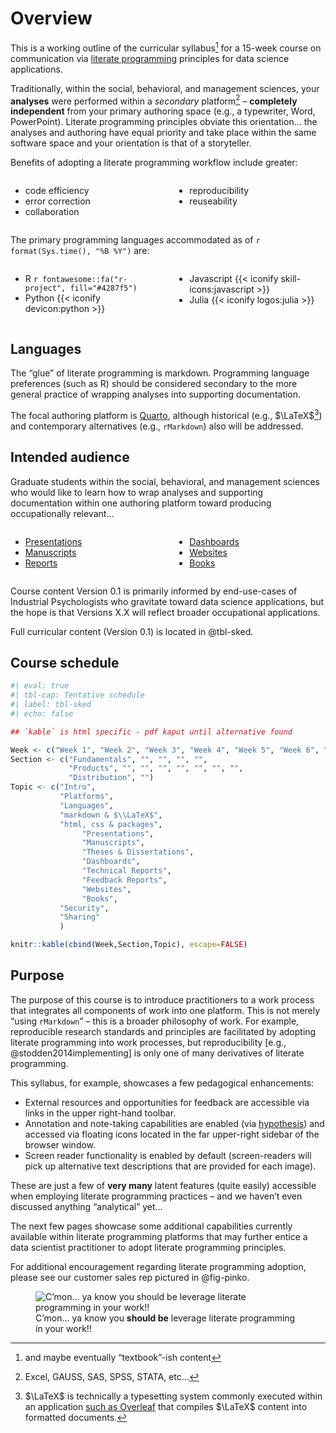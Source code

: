 # Overview {.unnumbered}

This is a working outline of the curricular syllabus^[and maybe eventually "textbook"-ish content] for a 15-week course on communication via [literate programming](https://www-cs-faculty.stanford.edu/~knuth/lp.html) principles for data science applications.  

Traditionally, within the social, behavioral, and management sciences, your **analyses** were performed within a *secondary* platform^[Excel, GAUSS, SAS, SPSS, STATA, etc...] -- **completely independent** from your primary authoring space (e.g., a typewriter, Word, PowerPoint). Literate programming principles obviate this orientation... the analyses and authoring have equal priority and take place within the same software space and your orientation is that of a storyteller. 

Benefits of adopting a literate programming workflow include greater:  

:::: {.columns}

::: {.column width="50%"}
+ code efficiency 
+ error correction
+ collaboration
:::

::: {.column width="50%"}
+ reproducibility 
+ reuseability
:::
::::

The primary programming languages accommodated as of `r format(Sys.time(), "%B %Y")` are:  

:::: {.columns}

::: {.column width="50%"}
+ R `r fontawesome::fa("r-project", fill="#4287f5")`
+ Python {{< iconify devicon:python >}}
:::

::: {.column width="50%"}
+ Javascript {{< iconify skill-icons:javascript >}}
+ Julia {{< iconify logos:julia >}}
:::
::::

:::{.column-margin}
::: {#nte-lang .callout-note}
## Languages
The "glue" of literate programming is markdown. Programming language preferences (such as R) should be considered secondary to the more general practice of wrapping analyses into supporting documentation.
:::
:::

The focal authoring platform is [Quarto](https://quarto.org/), although historical (e.g., $\LaTeX$^[$\LaTeX$ is technically a typesetting system commonly executed within an application [such as Overleaf](https://www.overleaf.com/) that compiles $\LaTeX$ content into formatted documents.]) and contemporary alternatives (e.g., `rMarkdown`) also will be addressed. 

## Intended audience

Graduate students within the social, behavioral, and management sciences who would like to learn how to wrap analyses and supporting documentation within one authoring platform toward producing occupationally relevant... 

:::: {.columns}

::: {.column width="50%"}
+ [Presentations](https://quarto.org/docs/presentations/)
+ [Manuscripts](https://quarto.org/docs/manuscripts/)
+ [Reports](https://quarto.org/docs/visual-editor/technical.html)
:::

::: {.column width="50%"}
+ [Dashboards](https://quarto.org/docs/dashboards/)
+ [Websites](https://quarto.org/docs/websites/)
+ [Books](https://quarto.org/docs/books/)
:::
::::

Course content Version 0.1 is primarily informed by end-use-cases of Industrial Psychologists who gravitate toward data science applications, but the hope is that Versions X.X will reflect broader occupational applications. 

Full curricular content (Version 0.1) is located in @tbl-sked.

## Course schedule

```{r}
#| eval: true
#| tbl-cap: Tentative schedule
#| label: tbl-sked
#| echo: false

## `kable` is html specific - pdf kaput until alternative found

Week <- c("Week 1", "Week 2", "Week 3", "Week 4", "Week 5", "Week 6", "Week 7", "Week 8", "Week 9", "Week 10", "Week 11", "Week 12", "Week 13", "Week 14", "Week 15")
Section <- c("Fundamentals", "", "", "", "", 
             "Products", "", "", "", "", "", "", "",
             "Distribution", "")
Topic <- c("Intro",
           "Platforms",
           "Languages",
           "markdown & $\\LaTeX$",
           "html, css & packages",
                "Presentations",
                "Manuscripts",
                "Theses & Dissertations",
                "Dashboards",
                "Technical Reports",
                "Feedback Reports",
                "Websites",
                "Books",
           "Security",
           "Sharing"
           )

knitr::kable(cbind(Week,Section,Topic), escape=FALSE)

```

## Purpose 

The purpose of this course is to introduce practitioners to a work process that integrates all components of work into one platform. This is not merely "using `rMarkdown`" -- this is a broader philosophy of work. For example, reproducible research standards and principles are facilitated by adopting literate programming into work processes, but reproducibility [e.g., @stodden2014implementing] is only one of many derivatives of literate programming. 

This syllabus, for example, showcases a few pedagogical enhancements: 

+ External resources and opportunities for feedback are accessible via links in the upper right-hand toolbar. 
+ Annotation and note-taking capabilities are enabled (via [hypothesis](https://web.hypothes.is/)) and accessed via floating icons located in the far upper-right sidebar of the browser window. 
+ Screen reader functionality is enabled by default (screen-readers will pick up alternative text descriptions that are provided for each image).

These are just a few of **very many** latent features (quite easily) accessible when employing literate programming practices -- and we haven't even discussed anything "analytical" yet...

The next few pages showcase some additional capabilities currently available within literate programming platforms that may further entice a data scientist practitioner to adopt literate programming principles. 

For additional encouragement regarding literate programming adoption, please see our customer sales rep pictured in @fig-pinko.

:::{.column-margin}
![C'mon... ya know you **should be** leverage literate programming in your work!!](https://i.pinimg.com/originals/9f/37/e6/9f37e626d711c19bc303ddbde86ecc5f.png){#fig-pinko fig-alt="the pink panther, an American cartoon originating in the 1950's"}
:::


